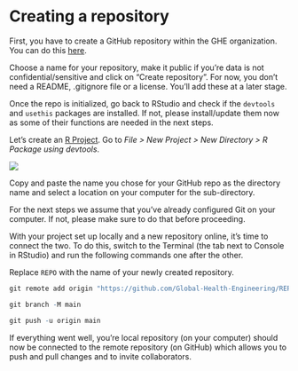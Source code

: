 # Creating a repository {#sec-repository}

First, you have to create a GitHub repository within the GHE organization. You can do this [here](https://github.com/Global-Health-Engineering).

Choose a name for your repository, make it public if you're data is not confidential/sensitive and click on "Create repository". For now, you don't need a README, .gitignore file or a license. You'll add these at a later stage.

Once the repo is initialized, go back to RStudio and check if the `devtools` and `usethis` packages are installed. If not, please install/update them now as some of their functions are needed in the next steps.

Let's create an [R Project](https://support.posit.co/hc/en-us/articles/200526207-Using-RStudio-Projects). Go to *File \> New Project \> New Directory \> R Package using devtools*.

![](images/create_pkg_with_devtools.png)

Copy and paste the name you chose for your GitHub repo as the directory name and select a location on your computer for the sub-directory.

::: callout-note
For the next steps we assume that you've already configured Git on your computer. If not, please make sure to do that before proceeding.
:::

With your project set up locally and a new repository online, it's time to connect the two. To do this, switch to the Terminal (the tab next to Console in RStudio) and run the following commands one after the other.

::: callout-warning
Replace `REPO` with the name of your newly created repository.
:::

```r         
git remote add origin "https://github.com/Global-Health-Engineering/REPO.git" 

git branch -M main

git push -u origin main
```

If everything went well, you're local repository (on your computer) should now be connected to the remote repository (on GitHub) which allows you to push and pull changes and to invite collaborators.
